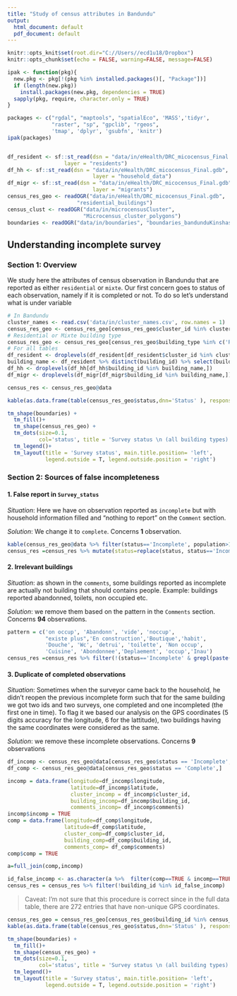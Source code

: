 ```yaml
---
title: "Study of census attributes in Bandundu"
output:
  html_document: default
  pdf_document: default
---
```


```r
knitr::opts_knit$set(root.dir="C://Users//ecd1u18/Dropbox")
knitr::opts_chunk$set(echo = FALSE, warning=FALSE, message=FALSE)
```
```r
ipak <- function(pkg){
  new.pkg <- pkg[!(pkg %in% installed.packages()[, "Package"])]
  if (length(new.pkg)) 
    install.packages(new.pkg, dependencies = TRUE)
  sapply(pkg, require, character.only = TRUE)
}

packages <- c("rgdal", "maptools", "spatialEco", 'MASS','tidyr',
              "raster", "sp", "gpclib", "rgeos",
              'tmap', 'dplyr', 'gsubfn', 'knitr')
ipak(packages)


df_resident <- sf::st_read(dsn = "data/in/eHealth/DRC_micocensus_Final.gdb",
                  layer = "residents")
df_hh <- sf::st_read(dsn = "data/in/eHealth/DRC_micocensus_Final.gdb",
                           layer = "household_data")
df_migr <- sf::st_read(dsn = "data/in/eHealth/DRC_micocensus_Final.gdb",
                           layer = "migrants")
census_res_geo <- readOGR("data/in/eHealth/DRC_micocensus_Final.gdb", 
                      "residential_buildings")
census_clust <- readOGR("data/in/microcensusCluster", 
                        "Microcensus_cluster_polygons")
boundaries <- readOGR("data/in/boundaries", "boundaries_bandunduKinshasa")
```


## Understanding incomplete survey

### Section 1: Overview

We study here the attributes of census observation in Bandundu that are reported as either `residential` or `mixte`. Our first concern goes to status of each observation, namely if it is completed or not. To do so let's understand what is under variable
```r
# In Bandundu
cluster_names <- read.csv('data/in/cluster_names.csv', row.names = 1)
census_res_geo <- census_res_geo[census_res_geo$cluster_id %in% cluster_names$mez_id,]
# Residential or Mixte building type
census_res_geo <- census_res_geo[census_res_geo$building_type %in% c('Residential', 'Mixed'),]
# For all tables
df_resident <- droplevels(df_resident[df_resident$cluster_id %in% cluster_names$mez_id,])
building_name <- df_resident %>% distinct(building_id) %>% select(building_id) %>% unlist(use.names = F)
df_hh <- droplevels(df_hh[df_hh$building_id %in% building_name,])
df_migr <- droplevels(df_migr[df_migr$building_id %in% building_name,])

census_res <- census_res_geo@data
```
```r
kable(as.data.frame(table(census_res_geo$status,dnn='Status' ), responseName='Count'),caption = 'Survey status for each observation' )
```
```r
tm_shape(boundaries) +
  tm_fill()+
  tm_shape(census_res_geo) +
  tm_dots(size=0.1,   
          col='status', title = 'Survey status \n (all building types)', palette = 'PiYG') +
  tm_legend()+
  tm_layout(title = 'Survey status', main.title.position= 'left',
            legend.outside = T, legend.outside.position = 'right')
```

### Section 2: Sources of false incompleteness 
#### 1. False report in `Survey_status`
*Situation*: Here we have on observation reported as `incomplete` but with household information filled and "nothing to report" on the `Comment` section. 

*Solution*: We change it to `complete`. Concerns **1** observation.

```r
kable(census_res_geo@data %>% filter(status=='Incomplete', population>1) %>% select(cluster_id, building_type, number_of_household, population, comments,status  ))
census_res =census_res %>% mutate(status=replace(status, status=='Incomplete' & population >0, 'Complete'))
```




#### 2. Irrelevant buildings
*Situation*: as shown in the `comments`, some buildings reported as incomplete are actually not building that should contains people. Example: buildings reported abandonned, toilets, non occupied etc.

*Solution*: we remove them based on the pattern in the `Comments` section. Concerns **94** observations.

```r
pattern = c('on occup', 'Abandonn', 'vide', 'noccup',
            "existe plus",'En construction','Boutique','habit',
            'Douche', 'Wc', 'detrui', 'toilette', 'Non occup',
            'Cuisine', 'Abondonnee','Deplaement', 'occup','Inau')
census_res =census_res %>% filter(!(status=='Incomplete' & grepl(paste(pattern, collapse = "|"),comments)))

```

#### 3. Duplicate of completed observations
*Situation*: Sometimes when the surveyor came back to the household, he didn't reopen the previous incomplete form such that for the same building we got two ids and two surveys, one completed and one incompleted (the first one in time). To flag it we based our analysis on the GPS coordinates (5 digits accuracy for the longitude, 6 for the lattitude), two buildings having the same coordinates were considered as the same. 

*Solution*: we remove these incomplete observations. Concerns **9** observations
```r
df_incomp <- census_res_geo@data[census_res_geo$status == 'Incomplete',]
df_comp <- census_res_geo@data[census_res_geo$status == 'Complete',]

incomp = data.frame(longitude=df_incomp$longitude,
                    latitude=df_incomp$latitude,
                    cluster_incomp = df_incomp$cluster_id,
                    building_incomp=df_incomp$building_id,
                    comments_incomp= df_incomp$comments)
incomp$incomp = TRUE
comp = data.frame(longitude=df_comp$longitude,
                  latitude=df_comp$latitude,
                  cluster_comp=df_comp$cluster_id,
                  building_comp=df_comp$building_id,
                  comments_comp= df_comp$comments)
comp$comp = TRUE

a=full_join(comp,incomp)

id_false_incomp <- as.character(a %>%  filter(comp==TRUE & incomp==TRUE) %>% distinct(building_incomp) %>% select(building_incomp) %>% unlist(use.names = F))
census_res = census_res %>% filter(!building_id %in% id_false_incomp) 
```
> Caveat: I'm not sure that this procedure is correct since in the full data table, there are 272 entries that have non-unique GPS coordinates.

```r
census_res_geo = census_res_geo[census_res_geo$building_id %in% census_res$building_id,]
kable(as.data.frame(table(census_res_geo$status,dnn='Status' ), responseName='Count'),caption = 'Survey status for each observation after modifications' )
```
```r
tm_shape(boundaries) +
  tm_fill()+
  tm_shape(census_res_geo) +
  tm_dots(size=0.1,   
          col='status', title = 'Survey status \n (all building types)', palette = 'PiYG') +
  tm_legend()+
  tm_layout(title = 'Survey status', main.title.position= 'left',
            legend.outside = T, legend.outside.position = 'right')
```


